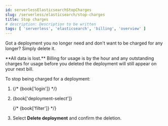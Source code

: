 ```yaml
---
id: serverlessElasticsearchStopCharges
slug: /serverless/elasticsearch/stop-charges
title: Stop charges
# description: Description to be written
tags: [ 'serverless', 'elasticsearch', 'billing', 'overview' ]
---
```



<div id="ec-billing-stop"></div>

Got a deployment you no longer need and don't want to be charged for any longer? Simply delete it.

<DocCallOut title="Important" color="warning">
**All data is lost.** Billing for usage is by the hour and any outstanding charges for usage before you deleted the deployment will still appear on your next bill.
</DocCallOut>

To stop being charged for a deployment:

1. {/* {book['login']} */}

1. {book['deployment-select']}

    {/* {book['filter']} */}

1. Select **Delete deployment** and confirm the deletion.

